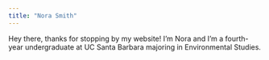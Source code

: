 ```yaml
---
title: "Nora Smith"
---
```


Hey there, thanks for stopping by my website! I'm Nora and I'm a fourth-year undergraduate at UC Santa Barbara majoring in Environmental Studies.
